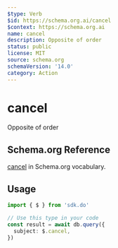 ```yaml
---
$type: Verb
$id: https://schema.org.ai/cancel
$context: https://schema.org.ai
name: cancel
description: Opposite of order
status: public
license: MIT
source: schema.org
schemaVersion: '14.0'
category: Action
---
```


# cancel

Opposite of order

## Schema.org Reference

[cancel](https://schema.org/OrderAction) in Schema.org vocabulary.

## Usage

```typescript
import { $ } from 'sdk.do'

// Use this type in your code
const result = await db.query({
  subject: $.cancel,
})
```
